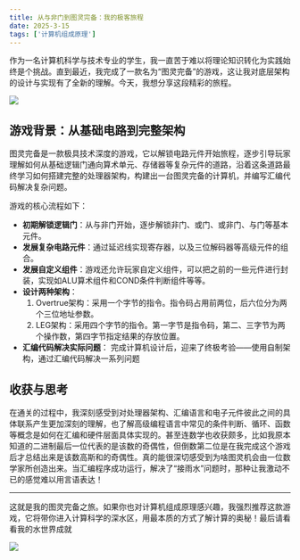 ```yaml
---
title: 从与非门到图灵完备：我的极客旅程
date: 2025-3-15
tags: ['计算机组成原理']
---
```


作为一名计算机科学与技术专业的学生，我一直苦于难以将理论知识转化为实践始终是个挑战。直到最近，我完成了一款名为“图灵完备”的游戏，这让我对底层架构的设计与实现有了全新的理解。今天，我想分享这段精彩的旅程。

![](https://r2.luoyisen.com/blog_03/02.png)

## 游戏背景：从基础电路到完整架构

图灵完备是一款极具技术深度的游戏，它以解锁电路元件开始旅程，逐步引导玩家理解如何从基础逻辑门通向算术单元、存储器等复杂元件的道路，沿着这条道路最终学习如何搭建完整的处理器架构，构建出一台图灵完备的计算机，并编写汇编代码解决复杂问题。

游戏的核心流程如下：

- **初期解锁逻辑门**：从与非门开始，逐步解锁非门、或门、或非门、与门等基本元件。
- **发展复杂电路元件**：通过延迟线实现寄存器，以及三位解码器等高级元件的组合。
- **发展自定义组件**：游戏还允许玩家自定义组件，可以把之前的一些元件进行封装，实现如ALU算术组件和COND条件判断组件等等。
- **设计两种架构**：
  1. Overtrue架构：采用一个字节的指令。指令码占用前两位，后六位分为两个三位地址参数。
  2. LEG架构：采用四个字节的指令。第一字节是指令码，第二、三字节为两个操作数，第四字节指定结果的存放位置。
- **汇编代码解决实际问题**： 完成计算机设计后，迎来了终极考验——使用自制架构，通过汇编代码解决一系列问题

## 收获与思考

在通关的过程中，我深刻感受到对处理器架构、汇编语言和电子元件彼此之间的具体联系产生更加深刻的理解，也了解高级编程语言中常见的条件判断、循环、函数等概念是如何在汇编和硬件层面具体实现的。甚至连数学也收获颇多，比如我原本知道的二进制最后一位代表的是该数的奇偶性，但倒数第二位是在我完成这个游戏后才总结出来是该数高斯和的奇偶性。真的能很深切感受到为啥图灵机会由一位数学家所创造出来。当汇编程序成功运行，解决了“接雨水”问题时，那种让我激动不已的感觉难以用言语表达！

---

这就是我的图灵完备之旅。如果你也对计算机组成原理感兴趣，我强烈推荐这款游戏，它将带你进入计算科学的深水区，用最本质的方式了解计算的奥秘！最后请看看我的水世界成就

![](https://r2.luoyisen.com/blog_03/01.png)
